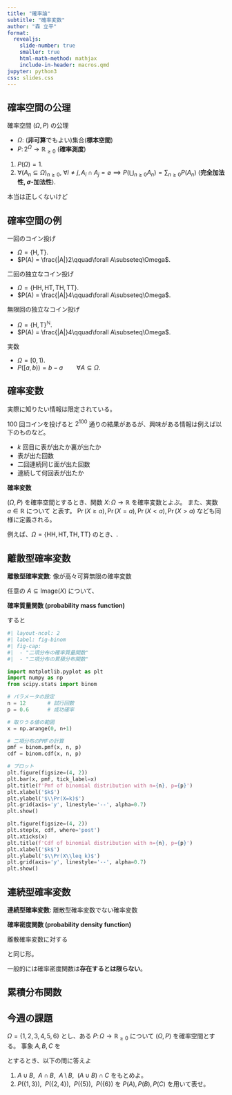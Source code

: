 ```yaml
---
title: "確率論"
subtitle: "確率変数"
author: "森 立平"
format:
  revealjs:
    slide-number: true
    smaller: true
    html-math-method: mathjax
    include-in-header: macros.qmd
jupyter: python3
css: slides.css
---
```


## 確率空間の公理

確率空間 $(\Omega,\,P)$ の公理

- $\Omega\colon$ (**非可算**でもよい)集合(**標本空間**)
- $P\colon 2^\Omega\to\mathbb{R}_{\ge 0}$ (**確率測度**)


:::{.wide-list}
1. $P(\Omega)=1$.
<!-- 2. ~~$\forall A, B\subseteq\Omega$, $A\cap B=\varnothing\implies P(A\cup B)=P(A)+P(B)$\ (有限加法性).~~ -->
1. $\forall (A_n\subseteq\Omega)_{n\ge 0}$, $\forall i\ne j,\, A_i\cap A_j=\varnothing\implies P\left(\bigcup_{n\ge0} A_n\right)=\sum_{n\ge0} P(A_n)$\ (**完全加法性, $\sigma$-加法性**).
:::

:::{.r-stack}
本当は正しくないけど
:::

## 確率空間の例

一回のコイン投げ

:::{.wide-list}
- $\Omega = \{\mathrm{H},\mathrm{T}\}$.
- $P(A) = \frac{|A|}2\qquad\forall A\subseteq\Omega$.
:::

二回の独立なコイン投げ

:::{.wide-list}
- $\Omega = \{\mathrm{HH},\mathrm{HT},\mathrm{TH},\mathrm{TT}\}$.
- $P(A) = \frac{|A|}4\qquad\forall A\subseteq\Omega$.
:::

無限回の独立なコイン投げ

:::{.wide-list}
- $\Omega = \{\mathrm{H},\mathrm{T}\}^{\mathbb{N}}$.
- $P(A) = \frac{|A|}4\qquad\forall A\subseteq\Omega$.
:::

実数

:::{.wide-list}
- $\Omega = [0,1)$.
- $P([a,b)) = b-a\qquad\forall A\subseteq\Omega$.
:::

## 確率変数
実際に知りたい情報は限定されている。

$100$ 回コインを投げると $2^{100}$ 通りの結果があるが、興味がある情報は例えば以下のものなど。

:::{.wide-list}
- $k$ 回目に表が出たか裏が出たか
- 表が出た回数
- 二回連続同じ面が出た回数
- 連続して何回表が出たか
:::

:::{.definition}

**確率変数**

$(\Omega,\,P)$ を確率空間とするとき、関数 $X\colon \Omega\to\mathbb{R}$ を確率変数とよぶ。
また、実数 $a\in\mathbb{R}$ について
\begin{align*}
\Pr(X\le a) &\coloneqq P(\left\{\omega\in\Omega\mid X(\omega)\le a\right\})
\end{align*}
と表す。
$\Pr(X\ge a),\,\Pr(X=a),\,\Pr(X<a),\,\Pr(X>a)$ なども同様に定義される。

:::

例えば、$\Omega=\{\mathrm{HH},\mathrm{HT},\mathrm{TH},\mathrm{TT}\}$ のとき、.

\begin{align*}
X_1(\mathrm{HH}) &= X_1(\mathrm{HT}) = 1,& X_1(\mathrm{TH}) = X_1(\mathrm{TT}) = 0\\
X_2(\mathrm{HH}) &= X_2(\mathrm{TH}) = 1,& X_2(\mathrm{HT}) = X_2(\mathrm{TT}) = 0\\
X&=X_1+X_2
\end{align*}

## 離散型確率変数

**離散型確率変数**: 像が高々可算無限の確率変数

任意の $A\subseteq\mathrm{Image}(X)$ について、
\begin{align*}
\Pr(X\in A) &= P\left(\{\omega\in\Omega\mid X(\omega)\in A\}\right)\\
&= P\left(\bigcup_{x\in A} \{\omega\in\Omega\mid X(\omega)=x\}\right)\\
&= \sum_{x\in A} P\left(\{\omega\in\Omega\mid X(\omega)=x\}\right)\\
&= \sum_{x\in A} \Pr\left(X=x\right)
\end{align*}

**確率質量関数 (probability mass function)**
\begin{align*}
f_X(x)&\coloneqq \Pr(X=x)\qquad\forall x\in\mathbb{R}.
\end{align*}

すると
\begin{align*}
\Pr(X\in A) &= \sum_{x\in A} f_X(x).
\end{align*}

```python
#| layout-ncol: 2
#| label: fig-binom
#| fig-cap:
#|  - "二項分布の確率質量関数"
#|  - "二項分布の累積分布関数"

import matplotlib.pyplot as plt
import numpy as np
from scipy.stats import binom

# パラメータの設定
n = 12       # 試行回数
p = 0.6      # 成功確率

# 取りうる値の範囲
x = np.arange(0, n+1)

# 二項分布のPMFの計算
pmf = binom.pmf(x, n, p)
cdf = binom.cdf(x, n, p)

# プロット
plt.figure(figsize=(4, 2))
plt.bar(x, pmf, tick_label=x)
plt.title(f'Pmf of binomial distribution with n={n}, p={p}')
plt.xlabel('$k$')
plt.ylabel('$\\Pr(X=k)$')
plt.grid(axis='y', linestyle='--', alpha=0.7)
plt.show()

plt.figure(figsize=(4, 2))
plt.step(x, cdf, where='post')
plt.xticks(x)
plt.title(f'Cdf of binomial distribution with n={n}, p={p}')
plt.xlabel('$k$')
plt.ylabel('$\\Pr(X\\leq k)$')
plt.grid(axis='y', linestyle='--', alpha=0.7)
plt.show()
```
  

## 連続型確率変数

**連続型確率変数**: 離散型確率変数でない確率変数


**確率密度関数 (probability density function)**
\begin{align*}
\Pr(X\in A) &= \int_{A} f_X(x) \mathrm{d}x.
\end{align*}

離散確率変数に対する
\begin{align*}
\Pr(X\in A) &= \sum_{x\in A} f_X(x)
\end{align*}

と同じ形。

一般的には確率密度関数は**存在するとは限らない**。

## 累積分布関数

\begin{align*}
F_X(x)&\coloneqq \Pr(X\le x).
\end{align*}

## 今週の課題

$\Omega = \{1,2,3,4,5,6\}$ とし、ある $P\colon\Omega\to\mathbb{R}_{\ge 0}$ について $(\Omega,\,P)$ を確率空間とする。
事象 $A,\,B,\,C$ を

\begin{align*}
A&=\left\{1,2,3,4\right\},&
B&=\left\{2,4,5\right\},&
C&=\left\{1,3,5,6\right\}
\end{align*}
とするとき、以下の問に答えよ

::: {.wide-list}

1. $A\cup B$,&nbsp; $A\cap B$,&nbsp; $A\setminus B$,&nbsp; $(A\cup B)\cap C$ をもとめよ。
1. $P(\{1,3\})$,&nbsp; $P(\{2,4\})$,&nbsp; $P(\{5\})$,&nbsp; $P(\{6\})$ を $P(A),\,P(B),\,P(C)$ を用いて表せ。

:::
